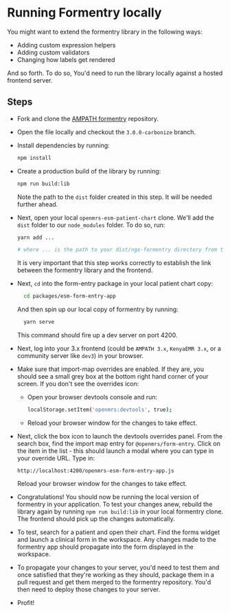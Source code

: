 # Running Formentry locally

You might want to extend the formentry library in the following ways:

- Adding custom expression helpers
- Adding custom validators
- Changing how labels get rendered

And so forth. To do so, You'd need to run the library locally against a hosted frontend server.

## Steps

- Fork and clone the [AMPATH formentry](https://github.com/ampath/ngx-openmrs-formentry) repository.
- Open the file locally and checkout the `3.0.0-carbonize` branch.
- Install dependencies by running:

  ```sh
  npm install
  ```

- Create a production build of the library by running:

  ```sh
  npm run build:lib
  ```

  Note the path to the `dist` folder created in this step. It will be needed further ahead.

- Next, open your local `openmrs-esm-patient-chart` clone. We'll add the `dist` folder to our `node_modules` folder. To do so, run:

  ```sh
  yarn add ...

  # where ... is the path to your dist/ngx-formentry directory from the previous step.
  ```

  It is very important that this step works correctly to establish the link between the formentry library and the frontend.

- Next, `cd` into the form-entry package in your local patient chart copy:

  ```sh
    cd packages/esm-form-entry-app
  ```

  And then spin up our local copy of formentry by running:

  ```sh
    yarn serve
  ```

  This command should fire up a dev server on port 4200.

- Next, log into your 3.x frontend (could be `AMPATH 3.x`, `KenyaEMR 3.x`, or a community server like `dev3`) in your browser.

- Make sure that import-map overrides are enabled. If they are, you should see a small grey box at the bottom right hand corner of your screen. If you don't see the overrides icon:

  - Open your browser devtools console and run:

    ```sh
    localStorage.setItem('openmrs:devtools', true);
    ```

  - Reload your browser window for the changes to take effect.

- Next, click the box icon to launch the devtools overrides panel. From the search box, find the import map entry for `@openmrs/form-entry`. Click on the item in the list - this should launch a modal where you can type in your override URL. Type in:

  ```
  http://localhost:4200/openmrs-esm-form-entry-app.js
  ```

  Reload your browser window for the changes to take effect.

- Congratulations! You should now be running the local version of formentry in your application. To test your changes anew, rebuild the library again by running `npm run build:lib` in your local formentry clone. The frontend should pick up the changes automatically.

- To test, search for a patient and open their chart. Find the forms widget and launch a clinical form in the workspace. Any changes made to the formentry app should propagate into the form displayed in the workspace.

- To propagate your changes to your server, you'd need to test them and once satisfied that they're working as they should, package them in a pull request and get them merged to the formentry repository. You'd then need to deploy those changes to your server.

- Profit!
